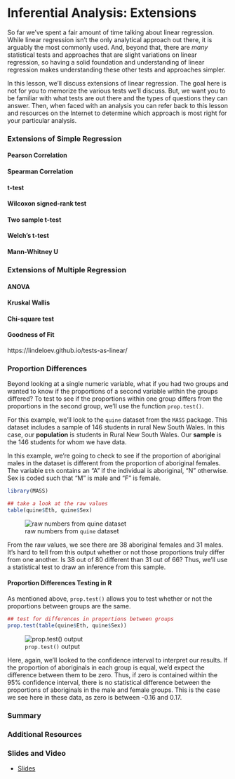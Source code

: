 
# Inferential Analysis: Extensions

<!-- Google Slide ID -->
<!-- 10CMugorqDye14mgGSjsbi_z7zVauK7jyH7QyPmQA9Lw -->

<!-- Include a slide PNG with Page_ID from this Slide Deck: -->
<!-- ![](https://docs.google.com/presentation/d/10CMugorqDye14mgGSjsbi_z7zVauK7jyH7QyPmQA9Lw/export/png?id=10CMugorqDye14mgGSjsbi_z7zVauK7jyH7QyPmQA9Lw&pageid=PAGE_ID) -->
<!-- or use  `didactr::gs_slide_df("10CMugorqDye14mgGSjsbi_z7zVauK7jyH7QyPmQA9Lw")$png_markdown` -->

So far we've spent a fair amount of time talking about linear regression. While linear regression isn't the only analytical approach out there, it is arguably the most commonly used. And, beyond that, there are *many* statistical tests and approaches that are slight variations on linear regression, so having a solid foundation and understanding of linear regression makes understanding these other tests and approaches simpler.

In this lesson, we'll discuss extensions of linear regression. The goal here is not for you to memorize the various tests we'll discuss. But, we want you to be familiar with what tests are out there and the types of questions they can answer. Then, when faced with an analysis you can refer back to this lesson and resources on the Internet to determine which approach is most right for your particular analysis.

### Extensions of Simple Regression

#### Pearson Correlation

#### Spearman Correlation

#### t-test

#### Wilcoxon signed-rank test



#### Two sample t-test

#### Welch's t-test

#### Mann-Whitney U

### Extensions of Multiple Regression

#### ANOVA

#### Kruskal Wallis

#### Chi-square test

#### Goodness of Fit



https://lindeloev.github.io/tests-as-linear/


### Proportion Differences

Beyond looking at a single numeric variable, what if you had two groups and wanted to know if the proportions of a second variable within the groups differed? To test to see if the proportions within one group differs from the proportions in the second group, we'll use the function `prop.test()`.

For this example, we'll look to the `quine` dataset from the `MASS` package. This dataset includes a sample of 146 students in rural New South Wales. In this case, our **population** is students in Rural New South Wales. Our **sample** is the 146 students for whom we have data.

In this example, we're going to check to see if the proportion of aboriginal males in the dataset is different from the proportion of aboriginal females. The variable `Eth` contains an "A" if the individual is aboriginal, "N" otherwise. Sex is coded such that "M" is male and "F" is female.

```r
library(MASS)

## take a look at the raw values
table(quine$Eth, quine$Sex)
```


![raw numbers from `quine` dataset](https://docs.google.com/presentation/d/1wxCLy3ZQWCc28PsENi83qgKESkH-44nc0tuISMRlRvc/export/png?id=1wxCLy3ZQWCc28PsENi83qgKESkH-44nc0tuISMRlRvc&pageid=g3daea37311_0_1372)

From the raw values, we see there are 38 aboriginal females and 31 males. It's hard to tell from this output whether or not those proportions truly differ from one another. Is 38 out of 80 different than 31 out of 66? Thus, we'll use a statistical test to draw an inference from this sample.


#### Proportion Differences Testing in R

As mentioned above, `prop.test()` allows you to test whether or not the proportions between groups are the same.

```r
## test for differences in proportions between groups
prop.test(table(quine$Eth, quine$Sex))
```


![`prop.test()` output](https://docs.google.com/presentation/d/1wxCLy3ZQWCc28PsENi83qgKESkH-44nc0tuISMRlRvc/export/png?id=1wxCLy3ZQWCc28PsENi83qgKESkH-44nc0tuISMRlRvc&pageid=g3daea37311_0_1377)

Here, again, we'll looked to the confidence interval to interpret our results. If the proportion of aboriginals in each group is equal, we'd expect the difference between them to be zero. Thus, if zero is contained within the 95% confidence interval, there is no statistical difference between the proportions of aboriginals in the male and female groups. This is the case we see here in these data, as zero is between -0.16 and 0.17.


### Summary




### Additional Resources

### Slides and Video

<!-- ![Inferential Analysis: Extensions](YouTube Link) -->

  - [Slides](Link to Slides)
